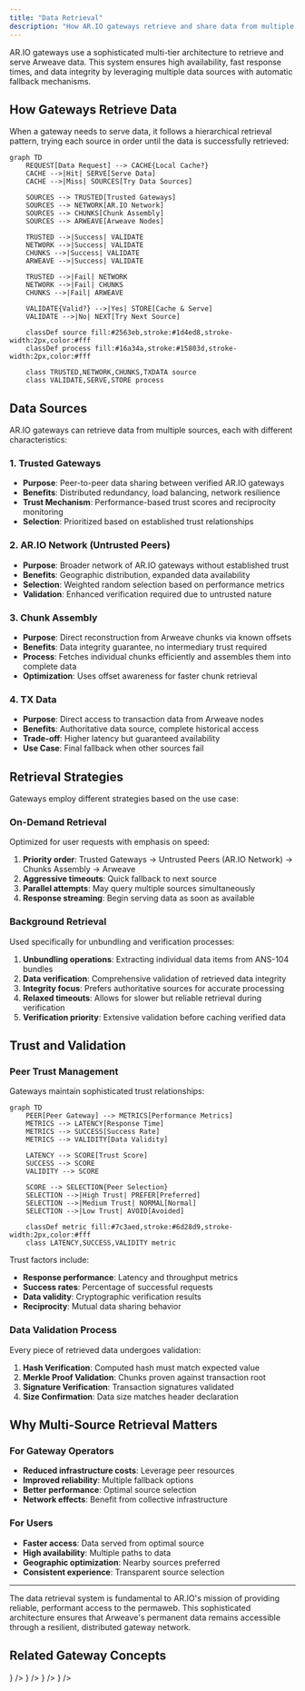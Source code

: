 ```yaml
---
title: "Data Retrieval"
description: "How AR.IO gateways retrieve and share data from multiple sources including trusted peers and Arweave nodes"
---
```



AR.IO gateways use a sophisticated multi-tier architecture to retrieve and serve Arweave data. This system ensures high availability, fast response times, and data integrity by leveraging multiple data sources with automatic fallback mechanisms.

## How Gateways Retrieve Data

When a gateway needs to serve data, it follows a hierarchical retrieval pattern, trying each source in order until the data is successfully retrieved:

```mermaid
graph TD
    REQUEST[Data Request] --> CACHE{Local Cache?}
    CACHE -->|Hit| SERVE[Serve Data]
    CACHE -->|Miss| SOURCES[Try Data Sources]
    
    SOURCES --> TRUSTED[Trusted Gateways]
    SOURCES --> NETWORK[AR.IO Network]
    SOURCES --> CHUNKS[Chunk Assembly]
    SOURCES --> ARWEAVE[Arweave Nodes]
    
    TRUSTED -->|Success| VALIDATE
    NETWORK -->|Success| VALIDATE
    CHUNKS -->|Success| VALIDATE
    ARWEAVE -->|Success| VALIDATE
    
    TRUSTED -->|Fail| NETWORK
    NETWORK -->|Fail| CHUNKS
    CHUNKS -->|Fail| ARWEAVE
    
    VALIDATE{Valid?} -->|Yes| STORE[Cache & Serve]
    VALIDATE -->|No| NEXT[Try Next Source]
    
    classDef source fill:#2563eb,stroke:#1d4ed8,stroke-width:2px,color:#fff
    classDef process fill:#16a34a,stroke:#15803d,stroke-width:2px,color:#fff
    
    class TRUSTED,NETWORK,CHUNKS,TXDATA source
    class VALIDATE,SERVE,STORE process
```

## Data Sources

AR.IO gateways can retrieve data from multiple sources, each with different characteristics:

### 1. Trusted Gateways
- **Purpose**: Peer-to-peer data sharing between verified AR.IO gateways
- **Benefits**: Distributed redundancy, load balancing, network resilience
- **Trust Mechanism**: Performance-based trust scores and reciprocity monitoring
- **Selection**: Prioritized based on established trust relationships

### 2. AR.IO Network (Untrusted Peers)
- **Purpose**: Broader network of AR.IO gateways without established trust
- **Benefits**: Geographic distribution, expanded data availability
- **Selection**: Weighted random selection based on performance metrics
- **Validation**: Enhanced verification required due to untrusted nature

### 3. Chunk Assembly
- **Purpose**: Direct reconstruction from Arweave chunks via known offsets
- **Benefits**: Data integrity guarantee, no intermediary trust required
- **Process**: Fetches individual chunks efficiently and assembles them into complete data
- **Optimization**: Uses offset awareness for faster chunk retrieval

### 4. TX Data
- **Purpose**: Direct access to transaction data from Arweave nodes
- **Benefits**: Authoritative data source, complete historical access
- **Trade-off**: Higher latency but guaranteed availability
- **Use Case**: Final fallback when other sources fail


## Retrieval Strategies

Gateways employ different strategies based on the use case:

### On-Demand Retrieval
Optimized for user requests with emphasis on speed:
1. **Priority order**: Trusted Gateways → Untrusted Peers (AR.IO Network) → Chunks Assembly → Arweave
2. **Aggressive timeouts**: Quick fallback to next source
3. **Parallel attempts**: May query multiple sources simultaneously
4. **Response streaming**: Begin serving data as soon as available

### Background Retrieval
Used specifically for unbundling and verification processes:
1. **Unbundling operations**: Extracting individual data items from ANS-104 bundles
2. **Data verification**: Comprehensive validation of retrieved data integrity
3. **Integrity focus**: Prefers authoritative sources for accurate processing
4. **Relaxed timeouts**: Allows for slower but reliable retrieval during verification
5. **Verification priority**: Extensive validation before caching verified data

## Trust and Validation

### Peer Trust Management
Gateways maintain sophisticated trust relationships:

```mermaid
graph TD
    PEER[Peer Gateway] --> METRICS[Performance Metrics]
    METRICS --> LATENCY[Response Time]
    METRICS --> SUCCESS[Success Rate]
    METRICS --> VALIDITY[Data Validity]
    
    LATENCY --> SCORE[Trust Score]
    SUCCESS --> SCORE
    VALIDITY --> SCORE
    
    SCORE --> SELECTION{Peer Selection}
    SELECTION -->|High Trust| PREFER[Preferred]
    SELECTION -->|Medium Trust| NORMAL[Normal]
    SELECTION -->|Low Trust| AVOID[Avoided]
    
    classDef metric fill:#7c3aed,stroke:#6d28d9,stroke-width:2px,color:#fff
    class LATENCY,SUCCESS,VALIDITY metric
```

Trust factors include:
- **Response performance**: Latency and throughput metrics
- **Success rates**: Percentage of successful requests
- **Data validity**: Cryptographic verification results
- **Reciprocity**: Mutual data sharing behavior

### Data Validation Process
Every piece of retrieved data undergoes validation:

1. **Hash Verification**: Computed hash must match expected value
2. **Merkle Proof Validation**: Chunks proven against transaction root
3. **Signature Verification**: Transaction signatures validated
4. **Size Confirmation**: Data size matches header declaration



## Why Multi-Source Retrieval Matters

### For Gateway Operators
- **Reduced infrastructure costs**: Leverage peer resources
- **Improved reliability**: Multiple fallback options
- **Better performance**: Optimal source selection
- **Network effects**: Benefit from collective infrastructure

### For Users
- **Faster access**: Data served from optimal source
- **High availability**: Multiple paths to data
- **Geographic optimization**: Nearby sources preferred
- **Consistent experience**: Transparent source selection


---

The data retrieval system is fundamental to AR.IO's mission of providing reliable, performant access to the permaweb. This sophisticated architecture ensures that Arweave's permanent data remains accessible through a resilient, distributed gateway network.

## Related Gateway Concepts

<Cards>
  <Card 
    title="Data Verification" 
    description="Learn how gateways ensure data integrity through cryptographic verification"
    href="/learn/gateways/data-verification"
    icon={<Shield className="w-8 h-8" />}
  />
  <Card 
    title="Gateway Architecture" 
    description="Understand the technical architecture and design decisions of AR.IO gateways"
    href="/learn/gateways/architecture"
    icon={<Cpu className="w-8 h-8" />}
  />
  <Card 
    title="Access Data" 
    description="Practical guide to retrieving data from Arweave using various methods"
    href="/build/access"
    icon={<Globe className="w-8 h-8" />}
  />
  <Card 
    title="Optimize Your Gateway" 
    description="Configure indexing and filtering to optimize gateway performance"
    href="/build/run-a-gateway/optimize-your-gateway-for-your-data"
    icon={<Settings className="w-8 h-8" />}
  />
</Cards>
